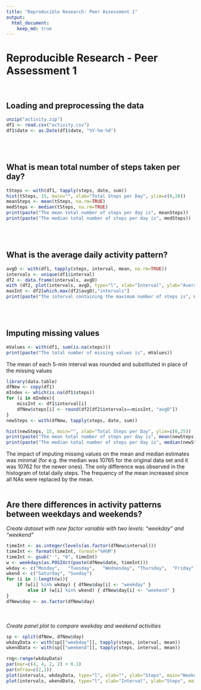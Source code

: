 ```yaml
---
title: "Reproducible Research: Peer Assessment 1"
output: 
  html_document:
    keep_md: true
---
```


# Reproducible Research - Peer Assessment 1 <br><br>


## Loading and preprocessing the data  

```r
unzip("activity.zip")
df1 <- read.csv("activity.csv")
df1$date <- as.Date(df1$date, "%Y-%m-%d")
```
<br><br>

## What is mean total number of steps taken per day?  

```r
tSteps <- with(df1, tapply(steps, date, sum))
hist(tSteps, 15, main="", xlab="Total Steps per Day", ylim=c(0,20))
meanSteps <- mean(tSteps, na.rm=TRUE)
medSteps <- median(tSteps, na.rm=TRUE)
print(paste("The mean total number of steps per day is", meanSteps))
print(paste("The median total number of steps per day is", medSteps))
```
<br><br>

## What is the average daily activity pattern?  

```r
avgD <- with(df1, tapply(steps, interval, mean, na.rm=TRUE))
intervals <- unique(df1$interval)
df2 <- data.frame(intervals, avgD)
with (df2, plot(intervals, avgD, type="l", xlab="Interval", ylab="Average Number of Steps"))
maxInt <- df2[which.max(df2$avgD),"intervals"]
print(paste("The interval containing the maximum number of steps is", maxInt))
```
<br><br>

## Imputing missing values  

```r
mValues <- with(df1, sum(is.na(steps)))
print(paste("The total number of missing values is", mValues))
```


The mean of each 5-min interval was rounded and substituted in place of the missing values  
```r
library(data.table)
dfNew <- copy(df1)
mIndex <- which(is.na(df1$steps))
for (i in mIndex){
	missInt <- df1$interval[i]
	dfNew$steps[i] <- round(df2[df2$intervals==missInt, "avgD"])
}
newSteps <- with(dfNew, tapply(steps, date, sum))

hist(newSteps, 15, main="", xlab="Total Steps per Day", ylim=c(0,25))
print(paste("The mean total number of steps per day is", mean(newSteps)))
print(paste("The median total number of steps per day is", median(newSteps)))
```
  
The impact of imputing missing values on the mean and median estimates was minimal 
(for e.g. the median was 10765 for the original data set and it was 10762 for the newer ones). 
The only difference was observed in the histogram of total daily steps. The frequency of the 
mean increased since all NAs were replaced by the mean.
<br><br>

## Are there differences in activity patterns between weekdays and weekends?  


*Create dataset with new factor variable with two levels: "weekday" and "weekend"*
```r
timeInt <- as.integer(levels(as.factor(dfNew$interval)))
timeInt <- format(timeInt, format="%H%M")
timeInt <- gsub(" ", "0", timeInt)
w <- weekdays(as.POSIXct(paste(dfNew$date, timeInt)))
wkday <- c("Monday",   "Tuesday",   "Wednesday", "Thursday",  "Friday")
wkend <- c("Saturday", "Sunday")
for (i in 1:length(w)){
	if (w[i] %in% wkday) { dfNew$day[i] <- "weekday" } 
		else if (w[i] %in% wkend) { dfNew$day[i] <- "weekend" }
}
dfNew$day <- as.factor(dfNew$day)
```
<br><br>
*Create panel plot to compare weekday and weekend activities*  

```r
sp <- split(dfNew, dfNew$day)
wkdayData <- with(sp[["weekday"]], tapply(steps, interval, mean))
wkendData <- with(sp[["weekend"]], tapply(steps, interval, mean))

rng<-range(wkdayData)
par(mar=c(4, 4, 2, 2) + 0.1)
par(mfrow=c(2,1))
plot(intervals, wkdayData, type="l", xlab="", ylab="Steps", main="Weekday", ylim=rng)
plot(intervals, wkendData, type="l", xlab="Interval", ylab="Steps", main="Weekend", ylim=rng)
```
